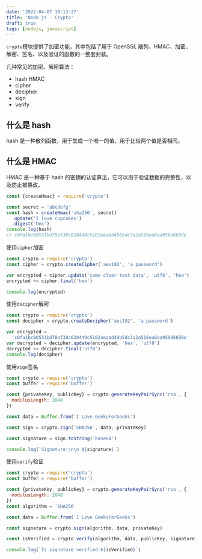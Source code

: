 ```yaml
---
date: '2022-04-07 10:13:27'
title: 'Node.js - Crypto'
draft: true
tags: [nodejs, javascript]
---
```


`crypto`模块提供了加密功能，其中包括了用于 OpenSSL 散列、HMAC、加密、解密、签名、以及验证的函数的一整套封装。

几种常见的加密、解密算法：

- hash HMAC
- cipher
- decipher
- sign
- verify

## 什么是 hash

hash 是一种散列函数，用于生成一个唯一的值，用于比较两个值是否相同。

## 什么是 HMAC

HMAC 是一种基于 hash 的密钥的认证算法，它可以用于验证数据的完整性，以及防止被篡改。

```js
const {createHmac} = require('crypto')

const secret = 'abcdefg'
const hash = createHmac('sha256', secret)
  .update('I love cupcakes')
  .digest('hex')
console.log(hash)
// c0fa1bc00531bd78ef38c628449c5102aeabd49b5dc3a2a516ea6ea959d6658e
```

使用`cipher`加密

```js
const crypto = require('crypto')
const cipher = crypto.createCipher('aes192', 'a password')

var encrypted = cipher.update('some clear text data', 'utf8', 'hex')
encrypted += cipher.final('hex')

console.log(encrypted)
```

使用`decipher`解密

```js
const crypto = require('crypto')
const decipher = crypto.createDecipher('aes192', 'a password')

var encrypted =
  'c0fa1bc00531bd78ef38c628449c5102aeabd49b5dc3a2a516ea6ea959d6658e'
var decrypted = decipher.update(encrypted, 'hex', 'utf8')
decrypted += decipher.final('utf8')
console.log(decipher)
```

使用`sign`签名

```js
const crypto = require('crypto')
const buffer = require('buffer')

const {privateKey, publicKey} = crypto.generateKeyPairSync('rsa', {
  modulusLength: 2048
})

const data = Buffer.from('I Love GeeksForGeeks')

const sign = crypto.sign('SHA256', data, privateKey)

const signature = sign.toString('base64')

console.log(`Signature:\n\n ${signature}`)
```

使用`verify`验证

```js
const crypto = require('crypto')
const buffer = require('buffer')

const {privateKey, publicKey} = crypto.generateKeyPairSync('rsa', {
  modulusLength: 2048
})
const algorithm = 'SHA256'

const data = Buffer.from('I Love GeeksForGeeks')

const signature = crypto.sign(algorithm, data, privateKey)

const isVerified = crypto.verify(algorithm, data, publicKey, signature)

console.log(`Is signature verified:${isVerified}`)
```
